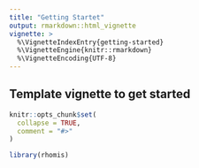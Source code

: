 ```yaml
---
title: "Getting Startet"
output: rmarkdown::html_vignette
vignette: >
  %\VignetteIndexEntry{getting-started}
  %\VignetteEngine{knitr::rmarkdown}
  %\VignetteEncoding{UTF-8}
---
```

## Template vignette to get started

```r
knitr::opts_chunk$set(
  collapse = TRUE,
  comment = "#>"
)
```

```r
library(rhomis)
```
